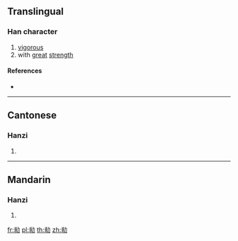 ==Translingual==

===Han character===
{{Han char|rn=19|rad=力|as=08|sn=10|four=|canj=HPKS|ids=⿰乖力}}

# [[vigorous]]
# with [[great]] [[strength]]

====References====
* {{Han ref|kx=0148.040|hdz=10373.060|uh=351E|ud=13598}}

----

==Cantonese==

===Hanzi===
{{yue-hanzi|jyut=[[fai3]]|y=fai3}}

# {{defn|lang=yue|sort=力08}}

----

==Mandarin==

===Hanzi===
{{cmn-hanzi|pin=[[kuài]] ([[kuai4]]), [[kuàng]] ([[kuang4]]), [[wàng]] ([[wang4]])|wg=k'uai<sup>4</sup>, k'uang<sup>4</sup>, wang<sup>4</sup>}}

# {{defn|lang=cmn|sort=力08}}

[[fr:㔞]]
[[pl:㔞]]
[[th:㔞]]
[[zh:㔞]]
